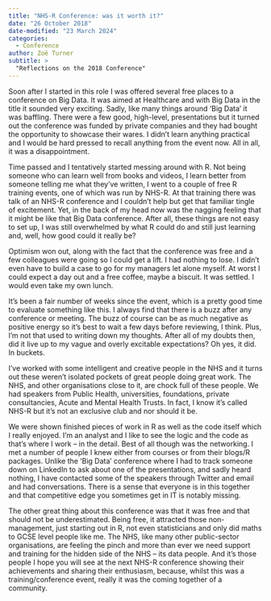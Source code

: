 ```yaml
---
title: "NHS-R Conference: was it worth it?"
date: "26 October 2018"
date-modified: "23 March 2024"
categories:
  - Conference
author: Zoë Turner
subtitle: >
  "Reflections on the 2018 Conference"
---
```


Soon after I started in this role I was offered several free places to a conference on Big Data. It was aimed at Healthcare and with Big Data in the title it sounded very exciting. Sadly, like many things around ‘Big Data' it was baffling. There were a few good, high-level, presentations but it turned out the conference was funded by private companies and they had bought the opportunity to showcase their wares. I didn't learn anything practical and I would be hard pressed to recall anything from the event now. All in all, it was a disappointment.

Time passed and I tentatively started messing around with R. Not being someone who can learn well from books and videos, I learn better from someone telling me what they've written, I went to a couple of free R training events, one of which was run by NHS-R. At that training there was talk of an NHS-R conference and I couldn't help but get that familiar tingle of excitement. Yet, in the back of my head now was the nagging feeling that it might be like that Big Data conference. After all, these things are not easy to set up, I was still overwhelmed by what R could do and still just learning and, well, how good could it really be?

Optimism won out, along with the fact that the conference was free and a few colleagues were going so I could get a lift. I had nothing to lose. I didn't even have to build a case to go for my managers let alone myself. At worst I could expect a day out and a free coffee, maybe a biscuit. It was settled. I would even take my own lunch.

It's been a fair number of weeks since the event, which is a pretty good time to evaluate something like this. I always find that there is a buzz after any conference or meeting. The buzz of course can be as much negative as positive energy so it's best to wait a few days before reviewing, I think. Plus, I'm not that used to writing down my thoughts. After all of my doubts then, did it live up to my vague and overly excitable expectations? Oh yes, it did. In buckets.

I've worked with some intelligent and creative people in the NHS and it turns out these weren't isolated pockets of great people doing great work. The NHS, and other organisations close to it, are chock full of these people. We had speakers from Public Health, universities, foundations, private consultancies, Acute and Mental Health Trusts. In fact, I know it's called NHS-R but it's not an exclusive club and nor should it be.

We were shown finished pieces of work in R as well as the code itself which I really enjoyed. I'm an analyst and I like to see the logic and the code as that's where I work – in the detail. Best of all though was the networking. I met a number of people I knew either from courses or from their blogs/R packages. Unlike the ‘Big Data' conference where I had to track someone down on LinkedIn to ask about one of the presentations, and sadly heard nothing, I have contacted some of the speakers through Twitter and email and had conversations. There is a sense that everyone is in this together and that competitive edge you sometimes get in IT is notably missing.

The other great thing about this conference was that it was free and that should not be underestimated. Being free, it attracted those non-management, just starting out in R, not even statisticians and only did maths to GCSE level people like me. The NHS, like many other public-sector organisations, are feeling the pinch and more than ever we need support and training for the hidden side of the NHS – its data people. And it's those people I hope you will see at the next NHS-R conference showing their achievements and sharing their enthusiasm, because, whilst this was a training/conference event, really it was the coming together of a community.
